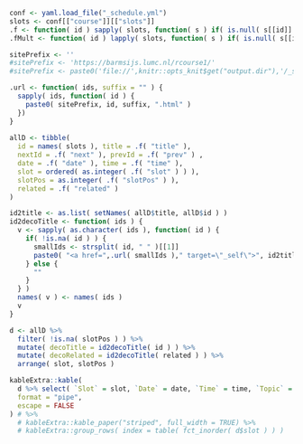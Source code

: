 ```r
conf <- yaml.load_file("_schedule.yml")
slots <- conf[["course"]][["slots"]]
.f <- function( id ) sapply( slots, function( s ) if( is.null( s[[id]] ) ) NA else s[[id]] )
.fMult <- function( id ) lapply( slots, function( s ) if( is.null( s[[id]] ) ) NA else s[[id]] )

sitePrefix <- ''
#sitePrefix <- 'https://barmsijs.lumc.nl/rcourse1/'
#sitePrefix <- paste0('file://',knitr::opts_knit$get("output.dir"),'/_site/')

.url <- function( ids, suffix = "" ) {
  sapply( ids, function( id ) {
    paste0( sitePrefix, id, suffix, ".html" )
  })
}
  
allD <- tibble(
  id = names( slots ), title = .f( "title" ), 
  nextId = .f( "next" ), prevId = .f( "prev" ) ,
  date = .f( "date" ), time = .f( "time" ), 
  slot = ordered( as.integer( .f( "slot" ) ) ),
  slotPos = as.integer( .f( "slotPos" ) ),
  related = .f( "related" )
)

id2title <- as.list( setNames( allD$title, allD$id ) )
id2decoTitle <- function( ids ) {
  v <- sapply( as.character( ids ), function( id ) {
    if( !is.na( id ) ) {
      smallIds <- strsplit( id, " " )[[1]]
      paste0( "<a href=",.url( smallIds )," target=\"_self\">", id2title[smallIds],"</a>", collapse = ", ", sep = "" )
    } else {
      ""
    }
  } )
  names( v ) <- names( ids )
  v
}

d <- allD %>% 
  filter( !is.na( slotPos ) ) %>% 
  mutate( decoTitle = id2decoTitle( id ) ) %>%
  mutate( decoRelated = id2decoTitle( related ) ) %>%
  arrange( slot, slotPos )

kableExtra::kable(
  d %>% select( `Slot` = slot, `Date` = date, `Time` = time, `Topic` = decoTitle, `Related` =  decoRelated ), 
  format = "pipe",
  escape = FALSE
) # %>%
  # kableExtra::kable_paper("striped", full_width = TRUE) %>%
  # kableExtra::group_rows( index = table( fct_inorder( d$slot ) ) )
```

